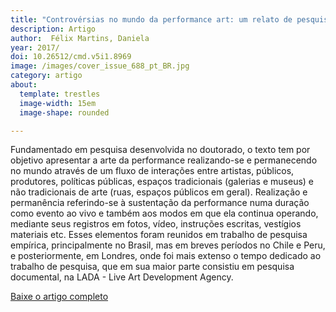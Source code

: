 ```yaml
---
title: "Controvérsias no mundo da performance art: um relato de pesquisa"
description: Artigo
author:  Félix Martins, Daniela 
year: 2017/
doi: 10.26512/cmd.v5i1.8969
image: /images/cover_issue_688_pt_BR.jpg
category: artigo
about:
  template: trestles
  image-width: 15em
  image-shape: rounded

---
```


Fundamentado em pesquisa desenvolvida no doutorado, o texto tem por objetivo apresentar a arte da performance realizando-se e permanecendo no mundo através de um fluxo de interações entre artistas, públicos, produtores, políticas públicas, espaços tradicionais (galerias e museus) e não tradicionais de arte (ruas, espaços públicos em geral). Realização e permanência referindo-se à sustentação da performance numa duração como evento ao vivo e também aos modos em que ela continua operando, mediante seus registros em fotos, vídeo, instruções escritas, vestígios materiais etc. Esses elementos foram reunidos em trabalho de pesquisa empírica, principalmente no Brasil, mas em breves períodos no Chile e Peru, e posteriormente, em Londres, onde foi mais extenso o tempo dedicado ao trabalho de pesquisa, que em sua maior parte consistiu em pesquisa documental, na LADA - Live Art Development Agency.  

[Baixe o artigo completo](https://periodicos.unb.br/index.php/CMD/article/view/8969)
